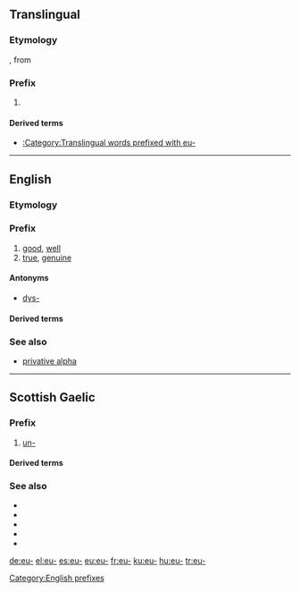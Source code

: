 {{also|eu|Eu|EU|.e'u|-eu|.eu|eü|Appendix:Variations of "eu"}}
==Translingual==

===Etymology===
{{etyl|NL.|mul}}, from {{etyl|grc|mul}} {{m|grc|εὖ||well, good}}

===Prefix===
{{head|mul|prefix}}

# {{non-gloss definition|lang=mul|Used to form taxonomic names corresponding to English vernacular names beginning with [[true]]}}

====Derived terms====
* [[:Category:Translingual words prefixed with eu-]]

----

==English==

===Etymology===
{{etyl|grc|en}} {{m|grc|εὖ||well, good}}

===Prefix===
{{en-prefix}}

# [[good]], [[well]]
# [[true]], [[genuine]]

====Antonyms====
* [[dys-]]

====Derived terms====
{{prefixsee|en}}
{{der3
|[[eugeogenous]]
|[[eucalyptus]]
|[[eucaryote]]
|[[eucharist]]
|[[euchlorine]]
|[[eudemonia]]
|[[eudiploid]]
|[[eugenic]]
|[[eugenics]]
|[[euglycemia]]
|[[eulogy]]
|[[euonymous]]
|[[eupepsia]]
|[[euphemism]]
|[[euphoria]]
|[[eurhythmy]]/[[eurythmy]]
|[[euthanasia]]
|[[eutheism]]
|[[euthyroid]]
|[[eutrophy]]
|[[Eutopia]]
|[[euphonium]]
|[[evangelist]] (the "ev" is derived from eu-)
|lang=en}}

===See also===
* [[w:privative alpha|privative alpha]]

[[Category:English prefixes]]

----

==Scottish Gaelic==

===Prefix===
{{head|gd|prefix}}

# [[un-]]

====Derived terms====
{{prefixsee|gd}}

===See also===
* {{l|gd|ao-}}
* {{l|gd|neo-}}
* {{l|gd|mì-}}
* {{l|gd|an-}}
* {{l|gd|do-}}

[[de:eu-]]
[[el:eu-]]
[[es:eu-]]
[[eu:eu-]]
[[fr:eu-]]
[[ku:eu-]]
[[hu:eu-]]
[[tr:eu-]]